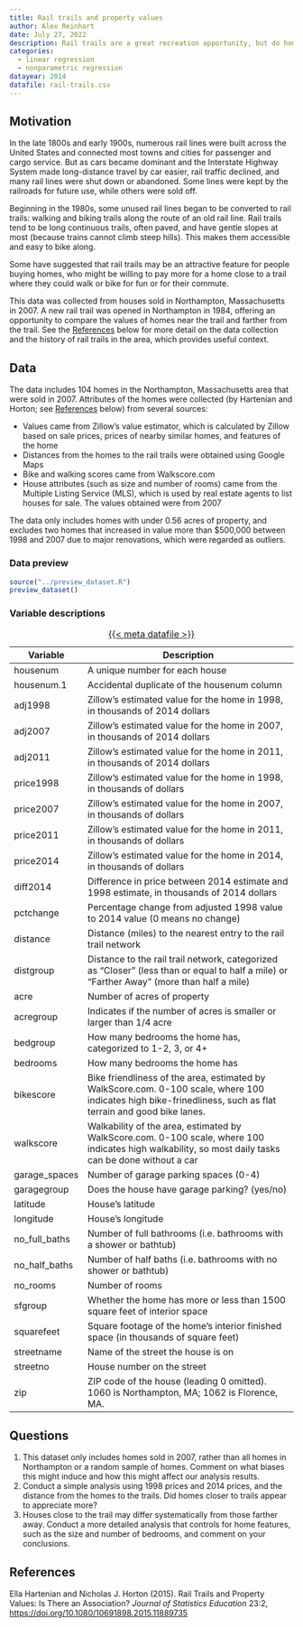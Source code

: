 ```yaml
---
title: Rail trails and property values
author: Alex Reinhart
date: July 27, 2022
description: Rail trails are a great recreation opportunity, but do homes near them rise in value? A retrospective observational study of house values.
categories:
  - linear regression
  - nonparametric regression
datayear: 2014
datafile: rail-trails.csv
---
```


## Motivation

In the late 1800s and early 1900s, numerous rail lines were built across the
United States and connected most towns and cities for passenger and cargo
service. But as cars became dominant and the Interstate Highway System made
long-distance travel by car easier, rail traffic declined, and many rail lines
were shut down or abandoned. Some lines were kept by the railroads for future
use, while others were sold off.

Beginning in the 1980s, some unused rail lines began to be converted to rail
trails: walking and biking trails along the route of an old rail line. Rail
trails tend to be long continuous trails, often paved, and have gentle slopes at
most (because trains cannot climb steep hills). This makes them accessible and
easy to bike along.

Some have suggested that rail trails may be an attractive feature for people
buying homes, who might be willing to pay more for a home close to a trail where
they could walk or bike for fun or for their commute.

This data was collected from houses sold in Northampton, Massachusetts in 2007.
A new rail trail was opened in Northampton in 1984, offering an opportunity to
compare the values of homes near the trail and farther from the trail. See the
[References](#references) below for more detail on the data collection and the
history of rail trails in the area, which provides useful context.

## Data

The data includes 104 homes in the Northampton, Massachusetts area that were
sold in 2007. Attributes of the homes were collected (by Hartenian and Horton;
see [References](#references) below) from several sources:

- Values came from Zillow's value estimator, which is calculated by Zillow based
  on sale prices, prices of nearby similar homes, and features of the home
- Distances from the homes to the rail trails were obtained using Google Maps
- Bike and walking scores came from Walkscore.com
- House attributes (such as size and number of rooms) came from the Multiple
  Listing Service (MLS), which is used by real estate agents to list houses for
  sale. The values obtained were from 2007


The data only includes homes with under 0.56 acres of property, and excludes two
homes that increased in value more than $500,000 between 1998 and 2007 due to
major renovations, which were regarded as outliers.

### Data preview

```r
source("../preview_dataset.R")
preview_dataset()
```

### Variable descriptions

| Variable | Description |
|----|-------------|
| housenum |	A unique number for each house |
| housenum.1 |	Accidental duplicate of the housenum column |
| adj1998 |	Zillow's estimated value for the home in 1998, in thousands of 2014 dollars |
| adj2007 |	Zillow's estimated value for the home in 2007, in thousands of 2014 dollars |
| adj2011 |	Zillow's estimated value for the home in 2011, in thousands of 2014 dollars |
| price1998 |	Zillow's estimated value for the home in 1998, in thousands of dollars |
| price2007 |	Zillow's estimated value for the home in 2007, in thousands of dollars |
| price2011 |	Zillow's estimated value for the home in 2011, in thousands of dollars |
| price2014 |	Zillow's estimated value for the home in 2014, in thousands of dollars |
| diff2014 |	Difference in price between 2014 estimate and 1998 estimate, in thousands of 2014 dollars |
| pctchange |	Percentage change from adjusted 1998 value to 2014 value (0 means no change) |
| distance |	Distance (miles) to the nearest entry to the rail trail network |
| distgroup |	Distance to the rail trail network, categorized as "Closer" (less than or equal to half a mile) or "Farther Away" (more than half a mile) |
| acre |	Number of acres of property |
| acregroup |	Indicates if the number of acres is smaller or larger than 1/4 acre |
| bedgroup |	How many bedrooms the home has, categorized to 1-2, 3, or 4+ |
| bedrooms |	How many bedrooms the home has |
| bikescore |	Bike friendliness of the area, estimated by WalkScore.com. 0-100 scale, where 100 indicates high bike-frinedliness, such as flat terrain and good bike lanes. |
| walkscore |	Walkability of the area, estimated by WalkScore.com. 0-100 scale, where 100 indicates high walkability, so most daily tasks can be done without a car |
| garage_spaces |	Number of garage parking spaces (0-4) |
| garagegroup |	Does the house have garage parking? (yes/no) |
| latitude |	House's latitude |
| longitude |	House's longitude |
| no_full_baths |	Number of full bathrooms (i.e. bathrooms with a shower or bathtub) |
| no_half_baths |	Number of half baths (i.e. bathrooms with no shower or bathtub) |
| no_rooms |	Number of rooms |
| sfgroup |	Whether the home has more or less than 1500 square feet of interior space |
| squarefeet |	Square footage of the home's interior finished space (in thousands of square feet) |
| streetname |	Name of the street the house is on |
| streetno |	House number on the street |
| zip |	ZIP code of the house (leading 0 omitted). 1060 is Northampton, MA; 1062 is Florence, MA.  |

: [{{< meta datafile >}}](../data/{{< meta datafile >}})

## Questions

1. This dataset only includes homes sold in 2007, rather than all homes in
   Northampton or a random sample of homes. Comment on what biases this might
   induce and how this might affect our analysis results.
2. Conduct a simple analysis using 1998 prices and 2014 prices, and the distance
   from the homes to the trails. Did homes closer to trails appear to appreciate
   more?
3. Houses close to the trail may differ systematically from those farther away.
   Conduct a more detailed analysis that controls for home features, such as the
   size and number of bedrooms, and comment on your conclusions.

## References

Ella Hartenian and Nicholas J. Horton (2015). Rail Trails and Property Values:
Is There an Association? *Journal of Statistics Education* 23:2,
<https://doi.org/10.1080/10691898.2015.11889735>
